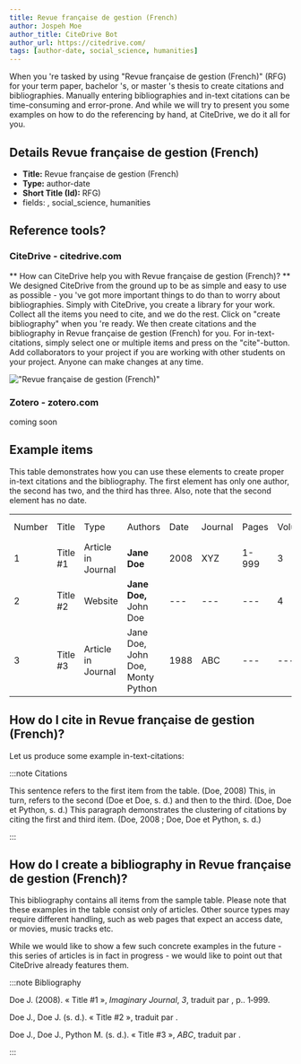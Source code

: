 ```yaml
---
title: Revue française de gestion (French)
author: Jospeh Moe
author_title: CiteDrive Bot
author_url: https://citedrive.com/
tags: [author-date, social_science, humanities]
---
```


When you 're tasked by using "Revue française de gestion (French)" (RFG) for your term paper, bachelor 's, or master 's thesis to create citations and bibliographies.
Manually entering bibliographies and in-text citations can be time-consuming and error-prone. And while we will try to present you some examples on how to do the referencing by hand, at CiteDrive, we do it all for you.

## Details  Revue française de gestion (French)
* **Title:** Revue française de gestion (French)
* **Type:** author-date
* **Short Title (Id):** RFG)
* fields: , social_science, humanities

## Reference tools?
### CiteDrive - citedrive.com
** How can CiteDrive help you with Revue française de gestion (French)? **
We designed CiteDrive from the ground up to be as simple and easy to use as possible - you 've got more important things to do than to worry about bibliographies. Simply with CiteDrive, you create a library for your work. Collect all the items you need to cite, and we do the rest. Click on "create bibliography" when you 're ready. We then create citations and the bibliography in Revue française de gestion (French) for you. For in-text-citations, simply select one or multiple items and press on the "cite"-button. Add collaborators to your project if you are working with other students on your project. Anyone can make changes at any time.


!["Revue française de gestion (French)"](images/revue-francaise-de-gestion-french.svg "Choose Revue française de gestion (French) in the CiteDrive App")

### Zotero - zotero.com

coming soon

## Example items

This table demonstrates how you can use these elements to create proper in-text citations and the bibliography. The first element has only one author, the second has two, and the third has three. Also, note that the second element has no date.


<table>
  <tr>
   <td>Number
   </td>
   <td>Title
   </td>
   <td>Type
   </td>
   <td>Authors
   </td>
   <td>Date
   </td>
   <td>Journal
   </td>
   <td>Pages
   </td>
   <td>Volume
   </td>
   <td>Issue
   </td>
   <td>Access Date
   </td>
  </tr>
  <tr>
   <td>1
   </td>
   <td>Title #1
   </td>
   <td>Article in Journal
   </td>
   <td><strong>Jane Doe</strong>
   </td>
   <td>2008
   </td>
   <td>XYZ
   </td>
   <td>1-999
   </td>
   <td>3
   </td>
   <td>2
   </td>
   <td>--
   </td>
  </tr>
  <tr>
   <td>
2
   </td>
   <td>Title #2
   </td>
   <td>Website
   </td>
   <td><strong>Jane Doe, </strong>John Doe
   </td>
   <td>---
   </td>
   <td>---
   </td>
   <td>---
   </td>
   <td>4
   </td>
   <td>---
   </td>
   <td>2020-05-01
   </td>
  </tr>
  <tr>
   <td>3
   </td>
   <td>Title #3
   </td>
   <td>Article in Journal
   </td>
   <td>Jane Doe, John Doe, Monty Python
   </td>
   <td>1988
   </td>
   <td>ABC
   </td>
   <td>---
   </td>
   <td>---
   </td>
   <td>16
   </td>
   <td>---
   </td>
  </tr>
</table>



## How do I cite in  Revue française de gestion (French)?

Let us produce some example in-text-citations:

:::note Citations


This sentence refers to the first item from the table. (Doe, 2008) This, in turn, refers to the second (Doe et Doe, s. d.)
and then to the third.  (Doe, Doe et Python, s. d.)
This paragraph demonstrates the clustering of citations by citing the first and third item. (Doe, 2008 ; Doe, Doe et Python, s. d.)

:::

## How do I create a bibliography in Revue française de gestion (French)?

This bibliography contains all items from the sample table. Please note that these examples in the table consist only of articles. Other source types may require different handling, such as web pages that expect an access date, or movies, music tracks etc.

While we would like to show a few such concrete examples in the future - this series of articles is in fact in progress - we would like to point out that CiteDrive already features them.

:::note Bibliography

Doe J.  (2008). « Title #1 », <i>Imaginary Journal</i>, <i>3</i>, traduit par , p.. 1‑999.

Doe J., Doe J.  (s. d.). « Title #2 », traduit par .

Doe J., Doe J., Python M.  (s. d.). « Title #3 », <i>ABC</i>, traduit par .



:::


        